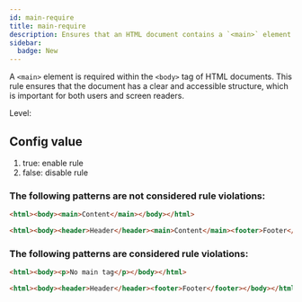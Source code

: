 ```yaml
---
id: main-require
title: main-require
description: Ensures that an HTML document contains a `<main>` element within the `<body>` tag for proper document structure and accessibility.
sidebar:
  badge: New
---
```


A `<main>` element is required within the `<body>` tag of HTML documents. This rule ensures that the document has a clear and accessible structure, which is important for both users and screen readers.

Level: <Badge text="Warning" variant="caution" />

## Config value

1. true: enable rule
2. false: disable rule


### The following patterns are **not** considered rule violations:

```html
<html><body><main>Content</main></body></html>
```

```html
<html><body><header>Header</header><main>Content</main><footer>Footer</footer></body></html>
```

### The following patterns are considered rule violations:

```html
<html><body><p>No main tag</p></body></html>
```

```html
<html><body><header>Header</header><footer>Footer</footer></body></html>
```
